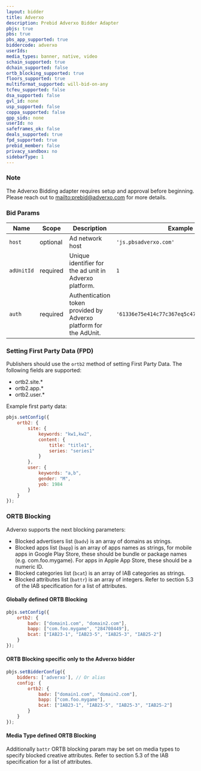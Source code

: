 ```yaml
---
layout: bidder
title: Adverxo
description: Prebid Adverxo Bidder Adapter
pbjs: true
pbs: true
pbs_app_supported: true
biddercode: adverxo
userIds:
media_types: banner, native, video
schain_supported: true
dchain_supported: false
ortb_blocking_supported: true
floors_supported: true
multiformat_supported: will-bid-on-any
tcfeu_supported: false
dsa_supported: false
gvl_id: none
usp_supported: false
coppa_supported: false
gpp_sids: none
userId: no
safeframes_ok: false
deals_supported: true
fpd_supported: true
prebid_member: false
privacy_sandbox: no
sidebarType: 1
---
```


### Note

The Adverxo Bidding adapter requires setup and approval before beginning. Please reach out to [mailto:prebid@adverxo.com](prebid@adverxo.com) for
more details.

### Bid Params


| Name | Scope | Description | Example | Type |
|----------|----------|-----------------------|---------------------------|----------|
| `host`   | optional | Ad network host | `'js.pbsadverxo.com'` | `string` |
| `adUnitId`   | required | Unique identifier for the ad unit in Adverxo platform. | `1` | `integer` |
| `auth`       | required | Authentication token provided by Adverxo platform for the AdUnit. | `'61336e75e414c77c367eq5c47c2599ce80a8032b'` | `string` |

### Setting First Party Data (FPD)

Publishers should use the `ortb2` method of setting First Party Data. The following fields are supported:

- ortb2.site.\*
- ortb2.app.\*
- ortb2.user.\*

Example first party data:

```javascript
pbjs.setConfig({
    ortb2: {
        site: {
            keywords: "kw1,kw2",
            content: {
                title: "title1",
                series: "series1"
            }
        },
        user: {
            keywords: "a,b",
            gender: "M",
            yob: 1984
        }
    }
});
```

### ORTB Blocking

Adverxo supports the next blocking parameters:

- Blocked advertisers list (`badv`) is an array of domains as strings.
- Blocked apps list (`bapp`) is an array of apps names as strings, for mobile apps in Google Play Store, these should be
  bundle or package names (e.g. com.foo.mygame). For apps in Apple App Store, these should be a numeric ID.
- Blocked categories list (`bcat`) is an array of IAB categories as strings.
- Blocked attributes list (`battr`) is an array of integers. Refer to section 5.3 of the IAB specification for a list of
  attributes.

#### Globally defined ORTB Blocking

```javascript
pbjs.setConfig({
    ortb2: {
        badv: ["domain1.com", "domain2.com"],
        bapp: ["com.foo.mygame", "284708449"],
        bcat: ["IAB23-1", "IAB23-5", "IAB25-3", "IAB25-2"]
    }
});
```

#### ORTB Blocking specific only to the Adverxo bidder

```javascript
pbjs.setBidderConfig({
    bidders: ['adverxo'], // Or alias
    config: {
        ortb2: {
            badv: ["domain1.com", "domain2.com"],
            bapp: ["com.foo.mygame"],
            bcat: ["IAB23-1", "IAB23-5", "IAB25-3", "IAB25-2"]
        }
    }
});
```

#### Media Type defined ORTB Blocking

Additionally `battr` ORTB blocking param may be set on media types to specify blocked creative
attributes. Refer to section 5.3 of the IAB specification for a list of attributes.
